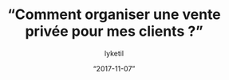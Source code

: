 ---
id: “"
slug: “organiser-vente-privee-clients”
date: “2017-11-07”
title: “Comment organiser une vente privée pour mes clients ?”
desc: “Just a description for the big geeks out there, a small description to rule them all and in the darkness bind them.”
featured_image: “./img/koko-head.jpg”
author: lyketil
complexity: 3
goals: [“répétition”]
category: “webmarketing”
tools: 
featured: 1
draft: false
---